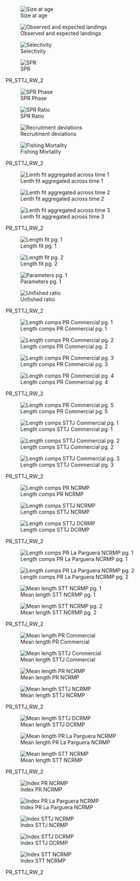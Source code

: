 

::: {#fig-PR_STTJ_RW_2-group1 layout-ncol="2"}

![Size at age](/Scenarios/PR_STTJ_RW_2/plots/bio1_sizeatage.png)

![Observed and expected landings](/Scenarios/PR_STTJ_RW_2/plots/catch3_observed_and_expected_landings_(if_different).png)

![Selectivity](/Scenarios/PR_STTJ_RW_2/plots/sel01_multiple_fleets_length1.png)

![SPR](/Scenarios/PR_STTJ_RW_2/plots/SPR1_series.png)

PR_STTJ_RW_2
:::

::: {#fig-PR_STTJ_RW_2-group2 layout-ncol="2"}

![SPR Phase](/Scenarios/PR_STTJ_RW_2/plots/SPR4_phase.png)

![SPR Ratio](/Scenarios/PR_STTJ_RW_2/plots/SPR3_ratiointerval.png)

![Recruitment deviations](/Scenarios/PR_STTJ_RW_2/plots/recdevs1_points.png)

![Fishing Mortality](/Scenarios/PR_STTJ_RW_2/plots/ts_summaryF.png)

PR_STTJ_RW_2
:::

::: {#fig-PR_STTJ_RW_2-group3 layout-ncol="2"}


![Lenth fit aggregated across time 1](/Scenarios/PR_STTJ_RW_2/plots/comp_lenfit__aggregated_across_time.png)

![Lenth fit aggregated across time 2](/Scenarios/PR_STTJ_RW_2/plots/comp_sizefit_method1__aggregated_across_time.png)

![Lenth fit aggregated across time 3](/Scenarios/PR_STTJ_RW_2/plots/comp_sizefit_method2__aggregated_across_time.png)

PR_STTJ_RW_2
:::

::: {#fig-PR_STTJ_RW_2-group4 layout-ncol="2"}

![Length fit pg. 1](/Scenarios/PR_STTJ_RW_2/plots/comp_lenfit__page1_multi-fleet_comparison.png)

![Length fit pg. 2](/Scenarios/PR_STTJ_RW_2/plots/comp_lenfit__page2_multi-fleet_comparison.png)

![Parameters pg. 1](/Scenarios/PR_STTJ_RW_2/plots/parameter_distributions_page1.png)

![Unfished ratio](/Scenarios/PR_STTJ_RW_2/plots/ts9_Fraction_of_unfished_spawning_output.png)

PR_STTJ_RW_2
:::


::: {#fig-PR_STTJ_RW_2-group5 layout-ncol="2"}

![Length comps PR Commercial pg. 1](/Scenarios/PR_STTJ_RW_2/plots/comp_lenfit_flt1mkt0_page1.png)

![Length comps PR Commercial pg. 2](/Scenarios/PR_STTJ_RW_2/plots/comp_lenfit_flt1mkt0_page2.png)

![Length comps PR Commercial pg. 3](/Scenarios/PR_STTJ_RW_2/plots/comp_lenfit_flt1mkt0_page3.png)

![Length comps PR Commercial pg. 4](/Scenarios/PR_STTJ_RW_2/plots/comp_lenfit_flt1mkt0_page4.png)

PR_STTJ_RW_2
:::

::: {#fig-PR_STTJ_RW_2-group6 layout-ncol="2"}

![Length comps PR Commercial pg. 5](/Scenarios/PR_STTJ_RW_2/plots/comp_lenfit_flt1mkt0_page5.png)

![Length comps STTJ Commercial pg. 1](/Scenarios/PR_STTJ_RW_2/plots/comp_lenfit_flt2mkt0_page1.png)

![Length comps STTJ Commercial pg. 2](/Scenarios/PR_STTJ_RW_2/plots/comp_lenfit_flt2mkt0_page2.png)

![Length comps STTJ Commercial pg. 3](/Scenarios/PR_STTJ_RW_2/plots/comp_lenfit_flt2mkt0_page3.png)

PR_STTJ_RW_2
:::

::: {#fig-PR_STTJ_RW_2-group7 layout-ncol="2"}

![Length comps PR NCRMP](/Scenarios/PR_STTJ_RW_2/plots/comp_lenfit_flt3mkt0.png)

![Length comps STTJ NCRMP](/Scenarios/PR_STTJ_RW_2/plots/comp_lenfit_flt5mkt0.png)

![Length comps STTJ DCRMP](/Scenarios/PR_STTJ_RW_2/plots/comp_lenfit_flt7mkt0.png)

PR_STTJ_RW_2
:::


::: {#fig-PR_STTJ_RW_2-group8 layout-ncol="2"}

![Length comps PR La Parguera NCRMP pg. 1](/Scenarios/PR_STTJ_RW_2/plots/comp_sizefit_method1_flt4mkt0_page1.png)

![Length comps PR La Parguera NCRMP pg. 2](/Scenarios/PR_STTJ_RW_2/plots/comp_sizefit_method1_flt4mkt0_page2.png)

![Mean length STT NCRMP pg. 1](/Scenarios/PR_STTJ_RW_2/plots/comp_sizefit_method2_flt6mkt0_page1.png)

![Mean length STT NCRMP pg. 2](/Scenarios/PR_STTJ_RW_2/plots/comp_sizefit_method2_flt6mkt0_page2.png)

PR_STTJ_RW_2
:::

::: {#fig-PR_STTJ_RW_2-group9 layout-ncol="2"}
![Mean length PR Commercial](/Scenarios/PR_STTJ_RW_2/plots/comp_lenfit_data_weighting_TA1-8_Commercial_PR.png)

![Mean length STTJ Commercial](/Scenarios/PR_STTJ_RW_2/plots/comp_lenfit_data_weighting_TA1-8_Commercial_STTSTJ.png)

![Mean length PR NCRMP](/Scenarios/PR_STTJ_RW_2/plots/comp_lenfit_data_weighting_TA1-8_NCRMP_PR.png)

![Mean length STTJ NCRMP](/Scenarios/PR_STTJ_RW_2/plots/comp_lenfit_data_weighting_TA1-8_NCRMP_STTSTJ.png)

PR_STTJ_RW_2
:::

::: {#fig-PR_STTJ_RW_2-group10 layout-ncol="2"}
![Mean length STTJ DCRMP](/Scenarios/PR_STTJ_RW_2/plots/comp_lenfit_data_weighting_TA1-8_DCRMP_STTSTJ.png)

![Mean length PR La Parguera NCRMP](/Scenarios/PR_STTJ_RW_2/plots/comp_sizefit_method1_data_weighting_TA1-8_NCRMP_PR_LAP.png)

![Mean length STT NCRMP](/Scenarios/PR_STTJ_RW_2/plots/comp_sizefit_method2_data_weighting_TA1-8_NCRMP_STT.png)

PR_STTJ_RW_2
:::

::: {#fig-PR_STTJ_RW_2-group11 layout-ncol="2"}
![Index PR NCRMP](/Scenarios/PR_STTJ_RW_2/plots/index2_cpuefit_NCRMP_PR.png)

![Index PR La Parguera NCRMP](/Scenarios/PR_STTJ_RW_2/plots/index2_cpuefit_NCRMP_PR_LAP.png)

![Index STTJ NCRMP](/Scenarios/PR_STTJ_RW_2/plots/index2_cpuefit_NCRMP_STTSTJ.png)

![Index STTJ DCRMP](/Scenarios/PR_STTJ_RW_2/plots/index2_cpuefit_DCRMP_STTSTJ.png)

![Index STT NCRMP](/Scenarios/PR_STTJ_RW_2/plots/index5_logcpuefit_NCRMP_STT.png)

PR_STTJ_RW_2
:::
